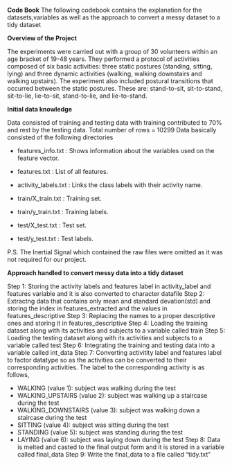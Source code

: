 **Code Book**
The following codebook contains the explanation for the datasets,variables as well as the approach to 
convert a messy dataset to a tidy dataset

**Overview of the Project**

The experiments were carried out with a group of 30 volunteers within an age bracket of 19-48 years. They performed a protocol of activities composed of six basic activities: three static postures (standing, sitting, lying) and three dynamic activities (walking, walking downstairs and walking upstairs). The experiment also included postural transitions that occurred between the static postures. These are: stand-to-sit, sit-to-stand, sit-to-lie, lie-to-sit, stand-to-lie, and lie-to-stand.

**Initial data knowledge**

Data consisted of training and testing data with training contributed to 70% and rest by the testing data.
Total number of rows = 10299
Data basically consisted of the following directories

* features_info.txt : Shows information about the variables used on the feature vector.

* features.txt : List of all features.

* activity_labels.txt : Links the class labels with their activity name.

* train/X_train.txt : Training set.

* train/y_train.txt : Training labels.

* test/X_test.txt : Test set.

* test/y_test.txt : Test labels.

P.S. The Inertial Signal which contained the raw files were omitted as it was not required for our project.

**Approach handled to convert messy data into a tidy dataset**

Step 1: Storing the activity labels and features label in activity_label and features variable and it is also converted to character datafile
Step 2: Extractng data that contains only mean and standard devation(std) and storing the index in features_extracted and the values in features_descriptive
Step 3: Replacing the names to a proper descriptive ones and storing it in features_descriptive
Step 4: Loading the training dataset along with its activities and subjects to a variable called train
Step 5: Loading the testing dataset along with its activities and subjects to a variable called test
Step 6: Integrating the training and testing data into a variable called int_data
Step 7: Converting activitity label and features label to factor datatype so as the activities can be converted to their corresponding activities. The label to the corresponding activity is as follows,

* WALKING            (value 1): subject was walking during the test
* WALKING_UPSTAIRS   (value 2): subject was walking up a staircase during the test
* WALKING_DOWNSTAIRS (value 3): subject was walking down a staircase during the test
* SITTING            (value 4): subject was sitting during the test
* STANDING           (value 5): subject was standing during the test
* LAYING             (value 6): subject was laying down during the test 
Step 8: Data is melted and casted to the final output form and it is stored in a variable called final_data
Step 9: Write the final_data to a file called "tidy.txt"


